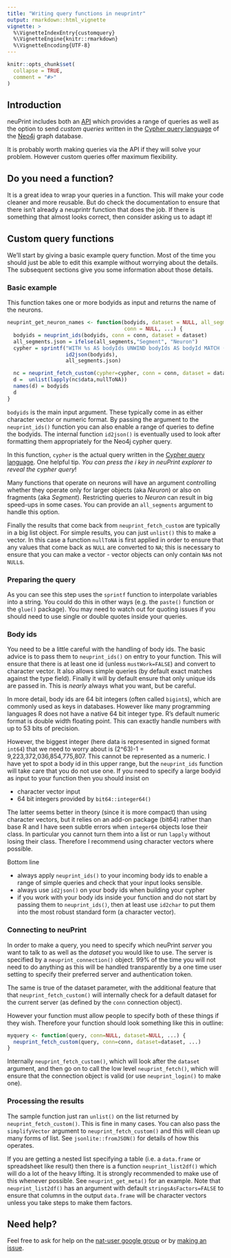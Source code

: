 ```yaml
---
title: "Writing query functions in neuprintr"
output: rmarkdown::html_vignette
vignette: >
  %\VignetteIndexEntry{customquery}
  %\VignetteEngine{knitr::rmarkdown}
  %\VignetteEncoding{UTF-8}
---
```


```r
knitr::opts_chunk$set(
  collapse = TRUE,
  comment = "#>"
)
```


## Introduction

neuPrint includes both an [API](https://neuprint.janelia.org/help/api) which
provides a range of queries as well as the option to send *custom queries* 
written in the [Cypher query language](https://neo4j.com/developer/cypher-query-language/)
of the [Neo4j](https://neo4j.com) graph database.

It is probably worth making queries via the API if they will solve your problem.
However custom queries offer maximum flexibility.

## Do you need a function?

It is a great idea to wrap your queries in a function. This will make 
your code cleaner and more reusable. But do check the documentation to ensure
that there isn't already a neuprintr function that does the job. If there is
something that almost looks correct, then consider asking us to adapt it!

## Custom query functions

We'll start by giving a basic example query function. Most of the time you should
just be able to edit this example without worrying about the details. The
subsequent sections give you some information about those details.

### Basic example

This function takes one or more bodyids as input and returns the name of the 
neurons.

```r
neuprint_get_neuron_names <- function(bodyids, dataset = NULL, all_segments = FALSE,
                                      conn = NULL, ...) {
  bodyids = neuprint_ids(bodyids, conn = conn, dataset = dataset)
  all_segments.json = ifelse(all_segments,"Segment", "Neuron")
  cypher = sprintf("WITH %s AS bodyIds UNWIND bodyIds AS bodyId MATCH (n:`%s`) WHERE n.bodyId=bodyId RETURN n.instance AS name",
                   id2json(bodyids),
                   all_segments.json)

  nc = neuprint_fetch_custom(cypher=cypher, conn = conn, dataset = dataset, ...)
  d =  unlist(lapply(nc$data,nullToNA))
  names(d) = bodyids
  d
}
```

`bodyids` is the main input argument. These typically come in as either character
vector or numeric format. By passing the argument to the `neuprint_ids()` function
you can also enable a range of queries to define the bodyids. The internal function
`id2json()` is eventually used to look after formatting them appropriately for
the Neo4j cypher query.

In this function, `cypher` is the actual query written in the 
[Cypher query language](https://neo4j.com/developer/cypher-query-language/). 
One helpful tip. *You can press the i key in neuPrint explorer to reveal the cypher query*!

Many functions that operate on neurons will have an argument controlling whether
they operate only for larger objects (aka *Neuron*) or also on fragments (aka *Segment*).
Restricting queries to *Neuron* can result in big speed-ups in some cases.
You can provide an `all_segments` argument to handle this option.

Finally the results that come back from `neuprint_fetch_custom` are typically
in a big list object. For simple results, you can just `unlist()` this to make a
vector. In this case a function `nullToNA` is first applied in order to ensure
that any values that come back as `NULL` are converted to `NA`; this is necessary
to ensure that you can make a vector - vector objects can only contain `NA`s not `NULL`s.

### Preparing the query

As you can see this step uses the `sprintf` function to interpolate variables
into a string. You could do this in other ways (e.g. the `paste()` function or
the `glue()` package). You may need to watch out for quoting issues if you should
need to use single or double quotes inside your queries.

### Body ids

You need to be a little careful with the handling of body ids. The basic advice
is to pass them to `neuprint_ids()` on entry to your function. This will ensure
that there is at least one id (unless `mustWork=FALSE`) and convert to character
vector. It also allows simple queries (by default exact matches against the 
type field). Finally it will by default ensure that only unique ids are passed 
in. This is *nearly* always what you want, but be careful.

In more detail, body ids are 64 bit
integers (often called `bigint`s), which are commonly used as keys in databases.
However like many programming languages R does not have a native 64 bit integer
type. R's default numeric format is double width floating point. This can 
exactly handle numbers with up to 53 bits of precision. 

However, the biggest integer (here data is represented in signed format `int64`) that we need to worry about is (2^63)-1 = 9,223,372,036,854,775,807. This cannot be represented as a numeric. I have yet to 
spot a body id in this upper range, but the `neuprint_ids` function will take care
that you do not use one. If you need to specify a large bodyid as input to your
function then you should insist on 

* character vector input
* 64 bit integers provided by `bit64::integer64()`

The latter seems better in theory (since it is more compact) than using 
character vectors, but it relies on an add-on package (bit64) rather than base R
and I have seen subtle errors when `integer64` objects lose their class. 
In particular you cannot turn them into a list or run `lapply` without losing their class. Therefore I recommend using character vectors where possible. 

Bottom line

* always apply `neuprint_ids()` to your incoming body ids to enable a range of 
simple queries and check that your input looks sensible.
* always use `id2json()` on your body ids when building your cypher
* if you work with your body ids inside your function and do not start by passing
them to `neuprint_ids()`, then at least use `id2char` to put them into the 
most robust standard form (a character vector).

### Connecting to neuPrint

In order to make a query, you need to specify which neuPrint *server* you want to
talk to as well as the *dataset* you would like to use. The server is specified
by a `neuprint_connection()` object. 99% of the time you will not need to do 
anything as this will be handled transparently by a one time user setting to
specify their preferred server and authentication token. 

The same is true of the dataset parameter, with the additional feature that 
that `neuprint_fetch_custom()` will internally check for a default dataset for
the current server (as defined by the `conn` connection object).

However your function must allow people to specify both of these things if they
wish. Therefore your function should look something like this in outline:

```r

myquery <- function(query, conn=NULL, dataset=NULL, ...) {
  neuprint_fetch_custom(query, conn=conn, dataset=dataset, ...)
}

```

Internally `neuprint_fetch_custom()`, which will look after the `dataset` 
argument, and then go on to call the low level `neuprint_fetch()`, which will
ensure that the connection object is valid (or use `neuprint_login()` to make one).

### Processing the results

The sample function just ran `unlist()` on the list returned by `neuprint_fetch_custom()`. 
This is fine in many cases. You can also pass the `simplifyVector` argument to
`neuprint_fetch_custom()` and this will clean up many forms of list. See 
`jsonlite::fromJSON()` for details of how this operates.

If you are getting a nested list specifying
a table (i.e. a `data.frame` or spreadsheet like result) then there is a
function `neuprint_list2df()` which will do a lot of the heavy lifting.
It is strongly recommended to make use of this whenever possible. See
`neuprint_get_meta()` for an example. Note that `neuprint_list2df()` has an 
argument with default `stringsAsFactors=FALSE` to ensure that columns in the
output `data.frame` will be character vectors unless you take steps to make 
them factors.

## Need help?

Feel free to ask for help on the [nat-user google group](https://groups.google.com/forum/#!forum/nat-user) or by 
[making an issue](https://github.com/natverse/neuprintr/issues/).
